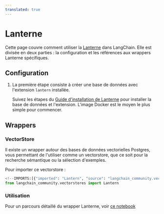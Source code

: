 ```yaml
---
translated: true
---
```


# Lanterne

Cette page couvre comment utiliser la [Lanterne](https://github.com/lanterndata/lantern) dans LangChain.
Elle est divisée en deux parties : la configuration et les références aux wrappers Lanterne spécifiques.

## Configuration

1. La première étape consiste à créer une base de données avec l'extension `lantern` installée.

    Suivez les étapes du [Guide d'installation de Lanterne](https://github.com/lanterndata/lantern#-quick-install) pour installer la base de données et l'extension. L'image Docker est le moyen le plus simple pour commencer.

## Wrappers

### VectorStore

Il existe un wrapper autour des bases de données vectorielles Postgres, vous permettant de l'utiliser comme un vectorstore, que ce soit pour la recherche sémantique ou la sélection d'exemples.

Pour importer ce vectorstore :

```python
<!--IMPORTS:[{"imported": "Lantern", "source": "langchain_community.vectorstores", "docs": "https://api.python.langchain.com/en/latest/vectorstores/langchain_community.vectorstores.lantern.Lantern.html", "title": "Lantern"}]-->
from langchain_community.vectorstores import Lantern
```

### Utilisation

Pour un parcours détaillé du wrapper Lanterne, voir [ce notebook](/docs/integrations/vectorstores/lantern)
